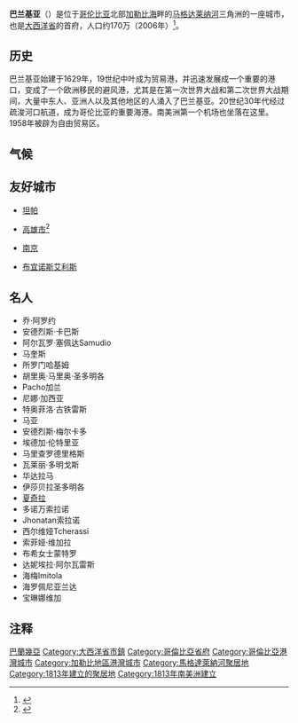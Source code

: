 {{noteTA
|1=zh-hans:巴兰基亚; zh-tw:巴蘭幾亞;
}}
{{Infobox settlement
|official_name          = 巴兰基亚
|nicknames              = [La Arenosa, La Puerta de Oro de Colombia, Curramba La Bella]
|settlement_type= 城市
|motto                  =
|image_skyline          =File:Barranquilla - Paseo de Bolívar.jpg
|imagesize              = 300px
|image_caption          = 巴兰基亚风光
|image_flag             = Flag of Barranquilla.svg
|image_seal             = Escudo de Barranquilla.svg
|image_map              = Colombia - Atlántico - Barranquilla.svg
|mapsize                = 200px
|map_caption            = 巴兰基亚在大西洋省省内的位置

|pushpin_map=Colombia
|pushpin_mapsize=300
|coordinates_region     = CO|pushpin_map_caption=在哥伦比亚国内的位置
|subdivision_type       = 國家
|subdivision_type1      = 區域
|subdivision_type2      = 省份
|subdivision_name       = {{flag|Colombia}}
|subdivision_name1      = 
|subdivision_name2      =[[File:Flag_of_Atlántico.svg|border]] [[大西洋省|大西洋省]]
|leader_title           = [[市長|市長]]
|leader_name            = Alejandro Char Chaljub
|established_title      = 成立
|established_date       = 1813年4月7日
|area_magnitude         =
|area_total_sq_mi       =
|area_total_km2         = 166
|area_land_sq_mi        =
|area_land_km2          =
|area_water_sq_mi       =
|area_water_km2         =
|area_water_percent     =
|area_urban_sq_mi       =
|area_urban_km2         =
|area_metro_sq_mi       =
|area_metro_km2         =
|population_as_of = 2005
|population_note        =
|population_total       = 114万8506 (第4位)
|population_footnotes   = 
|population_metro       = 2162143
|population_urban       =
|population_density_km2 =
|population_density_sq_mi =
|population_blank1_title  = 居民称谓
|population_blank1      = Barranquillero
|timezone               =
|utc_offset             = -5
|timezone_DST           =
|utc_offset_DST         =
|latd                   = 10
|latm                   = 57
|lats                   = 50
|latNS                  = N
|longd                  = 74
|longm                  = 47
|longs                  = 47
|longEW                 = W
|elevation_m            =
|elevation_ft           =
|blank_name             = '''[[Human_Development_Index|HDI]]''' (2006)
|blank_info             =  0.821 – <font color="#009900">高</font>
|zipcode                = 080020
}}

'''巴兰基亚'''（{{lang-es|Barranquilla}}）是位于[[哥伦比亚|哥伦比亚]]北部[[加勒比海|加勒比海]]畔的[[马格达莱纳河|马格达莱纳河]]三角洲的一座城市，也是[[大西洋省|大西洋省]]的首府，人口约170万（2006年）<ref>{{cite web
|url=http://www.lablaa.org/blaavirtual/revistas/credencial/sept2001/ciudades.htm
|title=Cities and towns foundations
|publisher=Luis Ángel Arango Library
|accessdate=2018-09-28
|archive-date=2010-01-05
|archive-url=https://web.archive.org/web/20100105154139/http://www.lablaa.org/blaavirtual/revistas/credencial/sept2001/ciudades.htm
|dead-url=no
}}</ref>。

== 历史 ==
巴兰基亚始建于1629年，19世纪中叶成为贸易港，并迅速发展成一个重要的港口，变成了一个欧洲移民的避风港，尤其是在第一次世界大战和第二次世界大战期间，大量中东人、亚洲人以及其他地区的人涌入了巴兰基亚。20世纪30年代经过疏浚河口航道，成为哥伦比亚的重要海港。南美洲第一个机场也坐落在这里。1958年被辟为自由贸易区。
{{wide image|Panoramic of Plaza San Nicolás.jpg|1100px|<center>巴兰基亚“圣尼科尔广场”2012年全景图</center>}}

== 气候 ==
{{Weather box
| location = 巴兰基亚（{{le|埃内斯托·科蒂索斯国际机场|Ernesto Cortissoz International Airport}}）1971–2000年
| metric first = Yes
| single line = yes
| open = yes

| Jan record high C = 38.2
| Feb record high C = 37.6
| Mar record high C = 37.8
| Apr record high C = 39.5
| May record high C = 39.3
| Jun record high C = 39.8
| Jul record high C = 39.2
| Aug record high C = 39.0
| Sep record high C = 38.4
| Oct record high C = 38.6
| Nov record high C = 38.4
| Dec record high C = 39.5
| year record high C = 39.8

| Jan high C = 31.3
| Feb high C = 31.6
| Mar high C = 32.1
| Apr high C = 32.9
| May high C = 33.3
| Jun high C = 33.0
| Jul high C = 32.7
| Aug high C = 33.2
| Sep high C = 32.6
| Oct high C = 32.2
| Nov high C = 31.9
| Dec high C = 31.5
| year high C = 32.3

| Jan mean C = 26.5
| Feb mean C = 26.7
| Mar mean C = 27.0
| Apr mean C = 27.5
| May mean C = 28.1
| Jun mean C = 28.1
| Jul mean C = 27.9
| Aug mean C = 27.9
| Sep mean C = 27.6
| Oct mean C = 27.2
| Nov mean C = 27.4
| Dec mean C = 26.9
| year mean C = 26.9

| Jan low C = 23.4
| Feb low C = 23.7
| Mar low C = 24.1
| Apr low C = 24.7
| May low C = 24.9
| Jun low C = 24.8
| Jul low C = 24.6
| Aug low C = 24.5
| Sep low C = 24.1
| Oct low C = 23.9
| Nov low C = 24.0
| Dec low C = 23.8
| year low C = 24.2
| Jan record low C = 18.0
| Feb record low C = 18.0
| Mar record low C = 18.8
| Apr record low C = 18.8
| May record low C = 18.0
| Jun record low C = 20.5
| Jul record low C = 19.4
| Aug record low C = 20.9
| Sep record low C = 20.0
| Oct record low C = 14.9
| Nov record low C = 18.5
| Dec record low C = 19.5
| year record low C = 14.9

| precipitation colour = green
| Jan precipitation mm = 1
| Feb precipitation mm = 0
| Mar precipitation mm = 1
| Apr precipitation mm = 24
| May precipitation mm = 116
| Jun precipitation mm = 85
| Jul precipitation mm = 67
| Aug precipitation mm = 107
| Sep precipitation mm = 154
| Oct precipitation mm = 164
| Nov precipitation mm = 74
| Dec precipitation mm = 27
| year precipitation mm = 822

| Jan humidity = 78
| Feb humidity = 77
| Mar humidity = 76
| Apr humidity = 78
| May humidity = 80
| Jun humidity = 81
| Jul humidity = 80
| Aug humidity = 81
| Sep humidity = 83
| Oct humidity = 84
| Nov humidity = 83
| Dec humidity = 80
| year humidity = 80

| Jan precipitation days = 0
| Feb precipitation days = 0
| Mar precipitation days = 0
| Apr precipitation days = 4
| May precipitation days = 9
| Jun precipitation days = 9
| Jul precipitation days = 7
| Aug precipitation days = 10
| Sep precipitation days = 13
| Oct precipitation days = 15
| Nov precipitation days = 8
| Dec precipitation days = 2
| year precipitation days = 78

| Jan sun = 283
| Feb sun = 245
| Mar sun = 241
| Apr sun = 211
| May sun = 187
| Jun sun = 194
| Jul sun = 217
| Aug sun = 208
| Sep sun = 166
| Oct sun = 167
| Nov sun = 191
| Dec sun = 252
| year sun = 2561
| source 1 = Instituto de Hidrologia Meteorologia y Estudios Ambientales<ref name="IDEAM">{{cite web
 |url = http://www.ideam.gov.co/documents/21021/21789/PROMEDIDOS+ACTUALES_71-00tablas.xlsx/fa837392-e28c-438b-819c-22770c6e03be
 |archive-url = https://web.archive.org/web/20151208151155/http://www.ideam.gov.co/documents/21021/21789/PROMEDIDOS+ACTUALES_71-00tablas.xlsx/fa837392-e28c-438b-819c-22770c6e03be
 |dead-url = yes
 |archive-date = December 8, 2015
 |title = Promedios Climatológicos 1971–2000
 |publisher = Instituto de Hidrologia Meteorologia y Estudios Ambientales
 |language = es
 |accessdate = 2015-12-01
}}</ref>
| date = 2011-11
}}

== 友好城市 ==
*{{USA}}[[坦帕_(佛罗里达州)|坦帕]]
*{{ROC}}[[高雄市|高雄市]]<ref>{{Cite web |url=http://www.kcg.gov.tw/CP.aspx?n=A3A000A6E4649B7E&s=EC29A2354246B9FD |title=高雄市姊妹市、友好城市締盟及交流情形 |access-date=2013-07-19 |archive-date=2011-06-01 |archive-url=https://web.archive.org/web/20110601214541/http://www.kcg.gov.tw/CP.aspx?n=A3A000A6E4649B7E&s=EC29A2354246B9FD |dead-url=no }}</ref>
*{{PRC}}[[南京|南京]]
*{{ARG}}[[布宜诺斯艾利斯|布宜诺斯艾利斯]]

== 名人 ==
* 乔·阿罗约
* 安德烈斯·卡巴斯
* 阿尔瓦罗·塞佩达Samudio
* 马奎斯
* 所罗门哈基姆
* 胡里奥·马里奥·圣多明各
* Pacho加兰
* 尼娜·加西亚
* 特奥菲洛·古铁雷斯
* 马亚
* 安德烈斯·梅尔卡多
* 埃德加·伦特里亚
* 马里查罗德里格斯
* 瓦莱丽·多明戈斯
* 华达拉马
* 伊莎贝拉圣多明各
* [[夏奇拉|夏奇拉]]
* 多诺万索拉诺
* Jhonatan索拉诺
* 西尔维娅Tcherassi
* 索菲娅·维加拉
* 布希女士蒙特罗
* 达妮埃拉·阿尔瓦雷斯
* 海梅Imitola
* 海罗佩尼亚兰达
* 宝琳娜维加

==注释==
{{reflist}}

{{Authority control}}

{{DEFAULTSORT:Barranquilla}}
[[Category:巴蘭幾亞|]]
[[Category:大西洋省市鎮|Category:大西洋省市鎮]]
[[Category:哥倫比亞省府|Category:哥倫比亞省府]]
[[Category:哥倫比亞港灣城市|Category:哥倫比亞港灣城市]]
[[Category:加勒比地區港灣城市|Category:加勒比地區港灣城市]]
[[Category:馬格達萊納河聚居地|Category:馬格達萊納河聚居地]]
[[Category:1813年建立的聚居地|Category:1813年建立的聚居地]]
[[Category:1813年南美洲建立|Category:1813年南美洲建立]]
